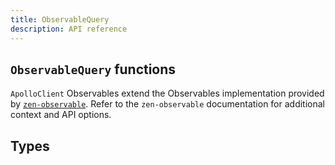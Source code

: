 ```yaml
---
title: ObservableQuery
description: API reference
---
```


## `ObservableQuery` functions

`ApolloClient` Observables extend the Observables implementation provided by [`zen-observable`](https://github.com/zenparsing/zen-observable). Refer to the `zen-observable` documentation for additional context and API options.

<TypescriptApiBox name="ObservableQuery.variables" />
<TypescriptApiBox name="ObservableQuery.result" />
<FunctionDetails canonicalReference="@apollo/client!ObservableQuery#getCurrentResult:member(1)" />
<FunctionDetails canonicalReference="@apollo/client!ObservableQuery#refetch:member(1)" />
<FunctionDetails canonicalReference="@apollo/client!ObservableQuery#setOptions:member(1)" />
<FunctionDetails canonicalReference="@apollo/client!ObservableQuery#setVariables:member(1)" />
<FunctionDetails canonicalReference="@apollo/client!ObservableQuery#fetchMore:member(1)" />
<FunctionDetails canonicalReference="@apollo/client!ObservableQuery#updateQuery:member(1)" />
<FunctionDetails canonicalReference="@apollo/client!ObservableQuery#startPolling:member(1)" />
<FunctionDetails canonicalReference="@apollo/client!ObservableQuery#stopPolling:member(1)" />
<FunctionDetails canonicalReference="@apollo/client!ObservableQuery#subscribeToMore:member(1)" />


## Types

<TypescriptApiBox name="NetworkStatus" />
<InterfaceDetailscanonicalReference="@apollo/client!ApolloQueryResult:interface" />
